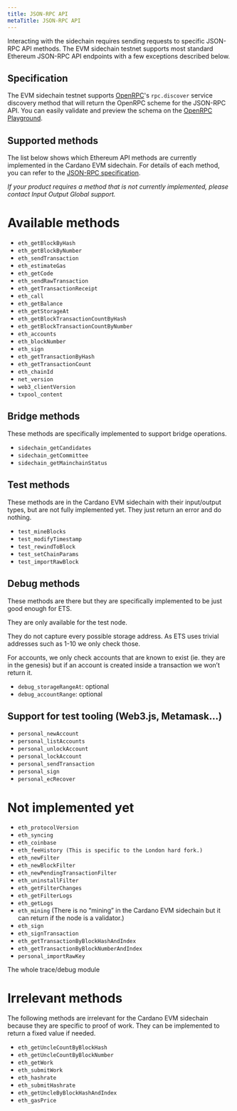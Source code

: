 ```yaml
---
title: JSON-RPC API
metaTitle: JSON-RPC API
---
```


Interacting with the sidechain requires sending requests to specific JSON-RPC API methods. The EVM sidechain testnet supports most standard Ethereum JSON-RPC API endpoints with a few exceptions described below.

## Specification

The EVM sidechain testnet supports [OpenRPC](https://open-rpc.org/)'s `rpc.discover` service discovery method that will return the OpenRPC scheme for the JSON-RPC API. You can easily validate and preview the schema on the [OpenRPC Playground](https://playground.open-rpc.org/?schemaUrl=<PENDING_URL>).

## Supported methods

The list below shows which Ethereum API methods are currently implemented in the Cardano EVM sidechain. For details of each method, you can refer to the [JSON-RPC specification](https://playground.open-rpc.org/?schemaUrl=<PENDING_URL>).

*If your product requires a method that is not currently implemented, please contact Input Output Global support.*

# Available methods

- `eth_getBlockByHash`
- `eth_getBlockByNumber`  
- `eth_sendTransaction`  
- `eth_estimateGas`  
- `eth_getCode`  
- `eth_sendRawTransaction`  
- `eth_getTransactionReceipt`  
- `eth_call`  
- `eth_getBalance`  
- `eth_getStorageAt`  
- `eth_getBlockTransactionCountByHash`  
- `eth_getBlockTransactionCountByNumber`
- `eth_accounts`  
- `eth_blockNumber` 
- `eth_sign`
- `eth_getTransactionByHash`  
- `eth_getTransactionCount`  
- `eth_chainId`  
- `net_version`  
- `web3_clientVersion`
- `txpool_content`

## Bridge methods

These methods are specifically implemented to support bridge operations.

- `sidechain_getCandidates`
- `sidechain_getCommittee`
- `sidechain_getMainchainStatus`

## Test methods

These methods are in the Cardano EVM sidechain with their input/output types, but are not fully implemented yet. They just return an error and do nothing.  

- `test_mineBlocks`  
- `test_modifyTimestamp`  
- `test_rewindToBlock`  
- `test_setChainParams`  
- `test_importRawBlock`

## Debug methods  

These methods are there but they are specifically implemented to be just good enough for ETS.  

They are only available for the test node.  

They do not capture every possible storage address. As ETS uses trivial addresses such as 1-10 we only check those.  

For accounts, we only check accounts that are known to exist (ie. they are in the genesis) but if an account is created inside a transaction we won’t return it.  

- `debug_storageRangeAt`: optional  
- `debug_accountRange`: optional  

## Support for test tooling (Web3.js, Metamask…)

- `personal_newAccount`  
- `personal_listAccounts`  
- `personal_unlockAccount`  
- `personal_lockAccount`  
- `personal_sendTransaction`  
- `personal_sign`  
- `personal_ecRecover`  

# Not implemented yet  

- `eth_protocolVersion`  
- `eth_syncing`  
- `eth_coinbase`  
- `eth_feeHistory (This is specific to the London hard fork.)`  
- `eth_newFilter`  
- `eth_newBlockFilter`  
- `eth_newPendingTransactionFilter`  
- `eth_uninstallFilter`  
- `eth_getFilterChanges`  
- `eth_getFilterLogs`  
- `eth_getLogs`  
- `eth_mining` (There is no “mining” in the Cardano EVM sidechain but it can return if the node is a validator.)  
- `eth_sign`
- `eth_signTransaction`  
- `eth_getTransactionByBlockHashAndIndex`  
- `eth_getTransactionByBlockNumberAndIndex`
- `personal_importRawKey`  

The whole trace/debug module  

# Irrelevant methods

The following methods are irrelevant for the Cardano EVM sidechain because they are specific to proof of work. They can be implemented to return a fixed value if needed.  

- `eth_getUncleCountByBlockHash`  
- `eth_getUncleCountByBlockNumber`
- `eth_getWork`  
- `eth_submitWork` 
- `eth_hashrate`   
- `eth_submitHashrate`  
- `eth_getUncleByBlockHashAndIndex`  
- `eth_gasPrice`